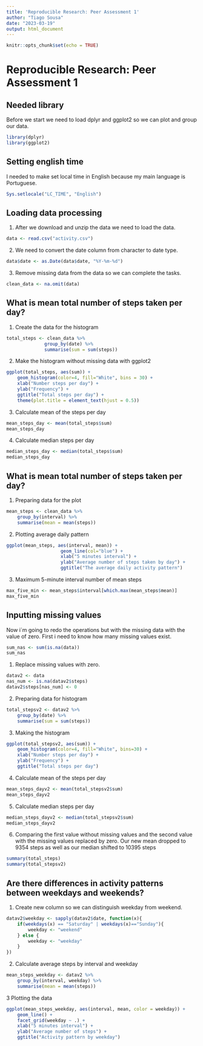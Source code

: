 ```yaml
---
title: 'Reproducible Research: Peer Assessment 1'
author: "Tiago Sousa"
date: "2023-03-19"
output: html_document
---
```


```r
knitr::opts_chunk$set(echo = TRUE)
```
# Reproducible Research: Peer Assessment 1

## Needed library
Before we start we need to load dplyr and ggplot2 so we can plot and group our data.
```r
library(dplyr)
library(ggplot2)
```

## Setting english time
I needed to make set local time in English because my main language is Portuguese.
```r
Sys.setlocale("LC_TIME", "English")
```

## Loading data processing
1. After we download and unzip the data we need to load the data.
```r
data <- read.csv("activity.csv")
```

2. We need to convert the date column from character to date type.
```r
data$date <- as.Date(data$date, "%Y-%m-%d")
```

3. Remove missing data from the data so we can complete the tasks.
```r
clean_data <- na.omit(data)
```

## What is mean total number of steps taken per day?
1. Create the data for the histogram
```r
total_steps <- clean_data %>% 
              group_by(date) %>%
              summarise(sum = sum(steps))
```

2. Make the histogram without missing data with ggplot2
```r
ggplot(total_steps, aes(sum)) +
    geom_histogram(color=4, fill="White", bins = 30) +
    xlab("Number steps per day") +
    ylab("Frequency") +
    ggtitle("Total steps per day") +
    theme(plot.title = element_text(hjust = 0.5))
```

3. Calculate mean of the steps per day
```r
mean_steps_day <- mean(total_steps$sum)
mean_steps_day
```

4. Calculate median steps per day
```r
median_steps_day <- median(total_steps$sum)
median_steps_day
```

## What is mean total number of steps taken per day?
1. Preparing data for the plot
```r
mean_steps <- clean_data %>% 
    group_by(interval) %>%
    summarise(mean = mean(steps))
```

2. Plotting average daily pattern
```r
ggplot(mean_steps, aes(interval, mean)) +
                    geom_line(col="blue") +
                    xlab("5 minutes interval") +
                    ylab("Average number of steps taken by day") +
                    ggtitle("The average daily activity pattern")
```

3. Maximum 5-minute interval number of mean steps
```r
max_five_min <- mean_steps$interval[which.max(mean_steps$mean)]
max_five_min
```

## Inputting missing values
Now i´m going to redo the operations but with the missing data with the value of zero.  First i need to know how many missing values exist.
```r
sum_nas <- sum(is.na(data))
sum_nas
```

1. Replace missing values with zero.
```r
datav2 <- data
nas_num <- is.na(datav2$steps)
datav2$steps[nas_num] <- 0
```

2. Preparing data for histogram
```r
total_stepsv2 <- datav2 %>% 
    group_by(date) %>%
    summarise(sum = sum(steps))
```

3. Making the histogram
```r
ggplot(total_stepsv2, aes(sum)) +
    geom_histogram(color=4, fill="White", bins=30) +
    xlab("Number steps per day") +
    ylab("Frequency") +
    ggtitle("Total steps per day")
```

4. Calculate mean of the steps per day
```r
mean_steps_dayv2 <- mean(total_stepsv2$sum)
mean_steps_dayv2
```

5. Calculate median steps per day
```r
median_steps_dayv2 <- median(total_stepsv2$sum)
median_steps_dayv2
```

6. Comparing the first value without missing values and the second value with the missing values replaced by zero. Our new mean dropped to 9354 steps as well as our median shifted to 10395 steps
```r
summary(total_steps)
summary(total_stepsv2)
```

## Are there differences in activity patterns between weekdays and weekends?

1. Create new column so we can distinguish weekday from weekend.
```r
datav2$weekday <- sapply(datav2$date, function(x){
    if(weekdays(x) == "Saturday" | weekdays(x)=="Sunday"){
        weekday <- "weekend"
    } else {
        weekday <- "weekday"
    }
})
```

2. Calculate average steps by interval and weekday
```r
mean_steps_weekday <- datav2 %>% 
    group_by(interval, weekday) %>%
    summarise(mean = mean(steps))
```

 3 Plotting the data
```r
ggplot(mean_steps_weekday, aes(interval, mean, color = weekday)) +
    geom_line() +
    facet_grid(weekday ~ .) +
    xlab("5 minutes interval") +
    ylab("Average number of steps") +
    ggtitle("Activity pattern by weekday")
```